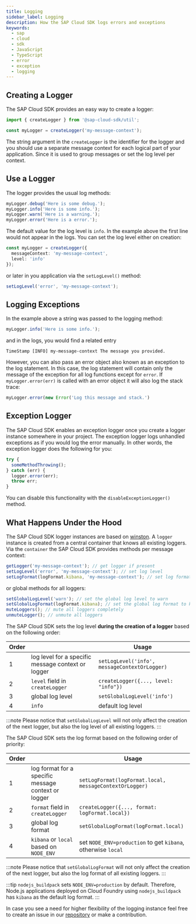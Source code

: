 ```yaml
---
title: Logging
sidebar_label: Logging
description: How the SAP Cloud SDK logs errors and exceptions
keywords:
  - sap
  - cloud
  - sdk
  - JavaScript
  - TypeScript
  - error
  - exception
  - logging
---
```


## Creating a Logger

The SAP Cloud SDK provides an easy way to create a logger:

<!-- vale off -->

```ts
import { createLogger } from '@sap-cloud-sdk/util';

const myLogger = createLogger('my-message-context');
```

<!-- vale on -->

The string argument in the `createLogger` is the identifier for the logger and you should use a separate message context for each logical part of your application.
Since it is used to group messages or set the log level per context.

## Use a Logger

The logger provides the usual log methods:

```ts
myLogger.debug('Here is some debug.');
myLogger.info('Here is some info.');
myLogger.warn('Here is a warning.');
myLogger.error('Here is a error.');
```

The default value for the log level is `info`.
In the example above the first line would not appear in the logs.
You can set the log level either on creation:

```ts
const myLogger = createLogger({
  messageContext: 'my-message-context',
  level: 'info'
});
```

or later in you application via the `setLogLevel()` method:

```ts
setLogLevel('error', 'my-message-context');
```

## Logging Exceptions

In the example above a string was passed to the logging method:

```ts
myLogger.info('Here is some info.');
```

and in the logs, you would find a related entry

```
TimeStamp [INFO] my-message-context The message you provided.
```

However, you can also pass an error object also known as an exception to the log statement.
In this case, the log statement will contain only the message of the exception for all log functions except for `error`.
If `myLogger.error(err)` is called with an error object it will also log the stack trace:

```ts
myLogger.error(new Error('Log this message and stack.')
```

## Exception Logger

The SAP Cloud SDK enables an exception logger once you create a logger instance somewhere in your project.
The exception logger logs unhandled exceptions as if you would log the error manually.
In other words, the exception logger does the following for you:

```ts
try {
  someMethodThrowing();
} catch (err) {
  logger.error(err);
  throw err;
}
```

You can disable this functionality with the `disableExceptionLogger()` method.

## What Happens Under the Hood

The SAP Cloud SDK logger instances are based on [winston](https://github.com/winstonjs/winston).
A `logger` instance is created from a central container that knows all existing loggers.
Via the `container` the SAP Cloud SDK provides methods per message context:

```ts
getLogger('my-message-context'); // get logger if present
setLogLevel('error', 'my-message-context'); // set log level
setLogFormat(logFormat.kibana, 'my-message-context'); // set log format
```

or global methods for all loggers:

```ts
setGlobalLogLevel('warn'); // set the global log level to warn
setGlobalLogFormat(logFormat.kibana); // set the global log format to kibana
muteLoggers(); // mute all loggers completely
unmuteLogger(); // unmute all loggers
```

The SAP Cloud SDK sets the log level **during the creation of a logger** based on the following order:

| Order |                                                    | Usage                                         |
| ----- | -------------------------------------------------- | --------------------------------------------- |
| 1     | log level for a specific message context or logger | `setLogLevel('info', messageContextOrLogger)` |
| 2     | `level` field in `createLogger`                    | `createLogger({..., level: "info"})`          |
| 3     | global log level                                   | `setGlobalLogLevel('info')`                   |
| 4     | `info`                                             | default log level                             |

:::note
Please notice that `setGlobalLogLevel` will not only affect the creation of the next logger, but also the log level of all existing loggers.
:::

The SAP Cloud SDK sets the log format based on the following order of priority:

| Order |                                                     | Usage                                                        |
| ----- | --------------------------------------------------- | ------------------------------------------------------------ |
| 1     | log format for a specific message context or logger | `setLogFormat(logFormat.local, messageContextOrLogger)`      |
| 2     | `format` field in `createLogger`                    | `createLogger({..., format: logFormat.local})`               |
| 3     | global log format                                   | `setGlobalLogFormat(logFormat.local)`                        |
| 4     | `kibana` or `local` based on `NODE_ENV`             | set `NODE_ENV=production` to get `kibana`, otherwise `local` |

:::note
Please notice that `setGlobalLogFormat` will not only affect the creation of the next logger, but also the log format of all existing loggers.
:::

:::tip
`nodejs_buildpack` sets `NODE_ENV=production` by default.
Therefore, Node.js applications deployed on Cloud Foundry using `nodejs_buildpack` has `kibana` as the default log format.
:::

In case you see a need for higher flexibility of the logging instance feel free to create an issue in our [repository](https://github.com/SAP/cloud-sdk-js) or make a contribution.
